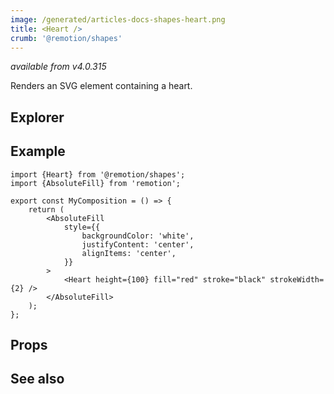 ```yaml
---
image: /generated/articles-docs-shapes-heart.png
title: <Heart />
crumb: '@remotion/shapes'
---
```



_available from v4.0.315_

Renders an SVG element containing a heart.

## Explorer

<Demo type="heart" />

## Example

```tsx twoslash title="src/Heart.tsx"
import {Heart} from '@remotion/shapes';
import {AbsoluteFill} from 'remotion';

export const MyComposition = () => {
	return (
		<AbsoluteFill
			style={{
				backgroundColor: 'white',
				justifyContent: 'center',
				alignItems: 'center',
			}}
		>
			<Heart height={100} fill="red" stroke="black" strokeWidth={2} />
		</AbsoluteFill>
	);
};
```

## Props

<ShapeOptions shape="heart" all />

## See also

<ShapeSeeAlso shape="heart" />
